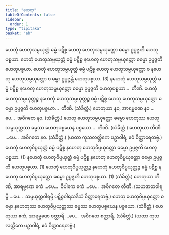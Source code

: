 ```yaml
---
title: "ဟေတု"
tableOfContents: false
sidebar:
  order: 1
type: "tipitaka"
basket: "ab"
---
```



<DynamicBreadcrumb />

<Division number="12">

<Paragraph number="27">
ဟေတုံ ဟေတုသမ္ပယုတ္တံ ဓမ္မံ ပဋိစ္စ ဟေတု ဟေတုသမ္ပယုတ္တော ဓမ္မော ဥပ္ပဇ္ဇတိ ဟေတုပစ္စယာ. ဟေတုံ ဟေတုသမ္ပယုတ္တံ ဓမ္မံ ပဋိစ္စ နဟေတု ဟေတုသမ္ပယုတ္တော ဓမ္မော ဥပ္ပဇ္ဇတိ ဟေတုပစ္စယာ. ဟေတုံ ဟေတုသမ္ပယုတ္တံ ဓမ္မံ ပဋိစ္စ ဟေတု ဟေတုသမ္ပယုတ္တော စ နဟေတု ဟေတုသမ္ပယုတ္တော စ ဓမ္မာ ဥပ္ပဇ္ဇန္တိ ဟေတုပစ္စယာ. (3)
</Paragraph>

<Paragraph number="28">
နဟေတုံ ဟေတုသမ္ပယုတ္တံ ဓမ္မံ ပဋိစ္စ နဟေတု ဟေတုသမ္ပယုတ္တော ဓမ္မော ဥပ္ပဇ္ဇတိ ဟေတုပစ္စယာ…  တီဏိ.
</Paragraph>

<Paragraph number="29">
ဟေတုံ ဟေတုသမ္ပယုတ္တဉ္စ နဟေတုံ ဟေတုသမ္ပယုတ္တဉ္စ ဓမ္မံ ပဋိစ္စ ဟေတု ဟေတုသမ္ပယုတ္တော ဓမ္မော ဥပ္ပဇ္ဇတိ ဟေတုပစ္စယာ…  တီဏိ. (သံခိတ္တံ.)
</Paragraph>

</Division>
<Division number="13">

<Paragraph number="30">
ဟေတုယာ နဝ, အာရမ္မဏေ နဝ …ပေ…  အဝိဂတေ နဝ. (သံခိတ္တံ.)
</Paragraph>

</Division>
<Division number="14">

<Paragraph number="31">
ဟေတု ဟေတုသမ္ပယုတ္တော ဓမ္မော ဟေတုဿ ဟေတုသမ္ပယုတ္တဿ ဓမ္မဿ ဟေတုပစ္စယေန ပစ္စယော…  တီဏိ. (သံခိတ္တံ.)
</Paragraph>

<Paragraph number="32">
ဟေတုယာ တီဏိ …ပေ…  အဝိဂတေ နဝ. (သံခိတ္တံ.)
</Paragraph>

<Paragraph number="33">
(ယထာ ကုသလတ္တိကေ ပဉှာဝါရံ, ဧဝံ ဝိတ္ထာရေတဗ္ဗံ.)
</Paragraph>

</Division>
<Division number="15">

<Paragraph number="34">
ဟေတုံ ဟေတုဝိပ္ပယုတ္တံ ဓမ္မံ ပဋိစ္စ နဟေတု ဟေတုဝိပ္ပယုတ္တော ဓမ္မော ဥပ္ပဇ္ဇတိ ဟေတုပစ္စယာ. (1)
</Paragraph>

<Paragraph number="35">
နဟေတုံ ဟေတုဝိပ္ပယုတ္တံ ဓမ္မံ ပဋိစ္စ နဟေတု ဟေတုဝိပ္ပယုတ္တော ဓမ္မော ဥပ္ပဇ္ဇတိ ဟေတုပစ္စယာ. (1)
</Paragraph>

<Paragraph number="36">
ဟေတုံ ဟေတုဝိပ္ပယုတ္တဉ္စ နဟေတုံ ဟေတုဝိပ္ပယုတ္တဉ္စ ဓမ္မံ ပဋိစ္စ နဟေတု ဟေတုဝိပ္ပယုတ္တော ဓမ္မော ဥပ္ပဇ္ဇတိ ဟေတုပစ္စယာ. (1) (သံခိတ္တံ.)
</Paragraph>

<Paragraph number="37">
ဟေတုယာ တီဏိ, အာရမ္မဏေ ဧကံ …ပေ…  ဝိပါကေ ဧကံ …ပေ…  အဝိဂတေ တီဏိ.
</Paragraph>

<Paragraph number="38">
(သဟဇာတဝါရမ္ပိ …ပေ…  သမ္ပယုတ္တဝါရမ္ပိ ပဋိစ္စဝါရသဒိသံ ဝိတ္ထာရေတဗ္ဗံ.)
</Paragraph>

</Division>
<Division number="16">

<Paragraph number="39">
ဟေတု ဟေတုဝိပ္ပယုတ္တော ဓမ္မော နဟေတုဿ ဟေတုဝိပ္ပယုတ္တဿ ဓမ္မဿ ဟေတုပစ္စယေန ပစ္စယော. (သံခိတ္တံ.)
</Paragraph>

<Paragraph number="40">
ဟေတုယာ ဧကံ, အာရမ္မဏေ စတ္တာရိ …ပေ…  အဝိဂတေ စတ္တာရိ. (သံခိတ္တံ.)
</Paragraph>

<Paragraph number="41">
(ယထာ ကုသလတ္တိကေ ပဉှာဝါရံ, ဧဝံ ဝိတ္ထာရေတဗ္ဗံ.)
</Paragraph>
</Division>